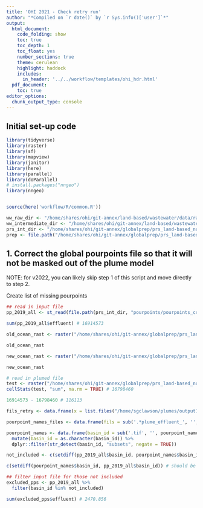 ```yaml
---
title: 'OHI 2021 - Check retry run'
author: "*Compiled on `r date()` by `r Sys.info()['user']`*"
output: 
  html_document:
    code_folding: show
    toc: true
    toc_depth: 1
    toc_float: yes
    number_sections: true
    theme: cerulean
    highlight: haddock
    includes: 
      in_header: '../../workflow/templates/ohi_hdr.html' 
  pdf_document:
    toc: true
editor_options: 
  chunk_output_type: console
---
```


## Initial set-up code

```r
library(tidyverse)
library(raster)
library(sf)
library(mapview)
library(janitor)
library(here)
library(parallel)
library(doParallel)
# install.packages("nngeo")
library(nngeo)


source(here('workflow/R/common.R'))

ww_raw_dir <- "/home/shares/ohi/git-annex/land-based/wastewater/data/raw"
ww_intermediate_dir <- "/home/shares/ohi/git-annex/land-based/wastewater/data/interim"
prs_int_dir <- "/home/shares/ohi/git-annex/globalprep/prs_land-based_nutrient/v2021/int"
prep <- file.path("/home/shares/ohi/git-annex/globalprep/prs_land-based_nutrient/v2021")


```

## 1. Correct the global pourpoints file so that it will not be masked out of the plume model

NOTE: for v2022, you can likely skip step 1 of this script and move directly to step 2. 

Create list of missing pourpoints 

```r
## read in input file
pp_2019_all <- st_read(file.path(prs_int_dir, "pourpoints/pourpoints_crop_manure_leached_volt_N_2019.shp"))

sum(pp_2019_all$effluent) # 16914573

old_ocean_rast <- raster("/home/shares/ohi/git-annex/globalprep/prs_land-based_nutrient/v2021/int/ocean_masks/ocean_mask_1km.tif")

old_ocean_rast

new_ocean_rast <- raster("/home/shares/ohi/git-annex/globalprep/prs_land-based_nutrient/raw/ocean_mask.tif")

new_ocean_rast

# read in plumed file 
test <- raster("/home/shares/ohi/git-annex/globalprep/prs_land-based_nutrient/v2021/ocean_rast_retry/N_plume/pourpoints_crop_manure_leached_volt_N_2019_joined.tif")
cellStats(test, "sum", na.rm = TRUE) # 16798460

16914573 - 16798460 # 116113

fils_retry <- data.frame(x = list.files("/home/sgclawson/plumes/output1/", pattern="tif$", full.names = FALSE, recursive = TRUE))

pourpoint_names_files <- data.frame(fils = sub('.*plume_effluent_', '', fils_retry$x))

pourpoint_names <- data.frame(basin_id = sub('.tif', '', pourpoint_names_files$fils)) %>%
  mutate(basin_id = as.character(basin_id)) %>%
  dplyr::filter(str_detect(basin_id, "subsets", negate = TRUE))

not_included <- c(setdiff(pp_2019_all$basin_id, pourpoint_names$basin_id)) # so there were 217 pourpoints not included

c(setdiff(pourpoint_names$basin_id, pp_2019_all$basin_id)) # should be 0 

## filter input file for those not included 
excluded_pps <- pp_2019_all %>%
  filter(basin_id %in% not_included)

sum(excluded_pps$effluent) # 2470.856
```

